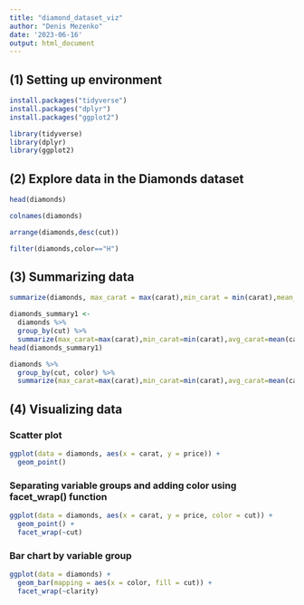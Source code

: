 ```yaml
---
title: "diamond_dataset_viz"
author: "Denis Mezenko"
date: '2023-06-16'
output: html_document
---
```



## (1) Setting up environment
```r
install.packages("tidyverse")
install.packages("dplyr")
install.packages("ggplot2")
```

```r
library(tidyverse)
library(dplyr)
library(ggplot2)
```



## (2) Explore data in the Diamonds dataset  
```r
head(diamonds)
```


```r
colnames(diamonds)
```

```r
arrange(diamonds,desc(cut))
```


```r
filter(diamonds,color=="H")
```


## (3) Summarizing data  
```r
summarize(diamonds, max_carat = max(carat),min_carat = min(carat),mean_carat = mean(carat))
```


```r
diamonds_summary1 <-
  diamonds %>% 
  group_by(cut) %>%
  summarize(max_carat=max(carat),min_carat=min(carat),avg_carat=mean(carat),max_price=max(price),min_price=min(price),avg_price=mean(price))
head(diamonds_summary1)
```

```r
diamonds %>% 
  group_by(cut, color) %>%
  summarize(max_carat=max(carat),min_carat=min(carat),avg_carat=mean(carat),max_price=max(price),min_price=min(price),avg_price=mean(price))
```


## (4) Visualizing data 

### Scatter plot 

```r
ggplot(data = diamonds, aes(x = carat, y = price)) +
  geom_point()
```



### Separating variable groups and adding color using facet_wrap() function 

```r
ggplot(data = diamonds, aes(x = carat, y = price, color = cut)) +
  geom_point() +
  facet_wrap(~cut)
```


### Bar chart by variable group  

```r
ggplot(data = diamonds) + 
  geom_bar(mapping = aes(x = color, fill = cut)) + 
  facet_wrap(~clarity)
```

